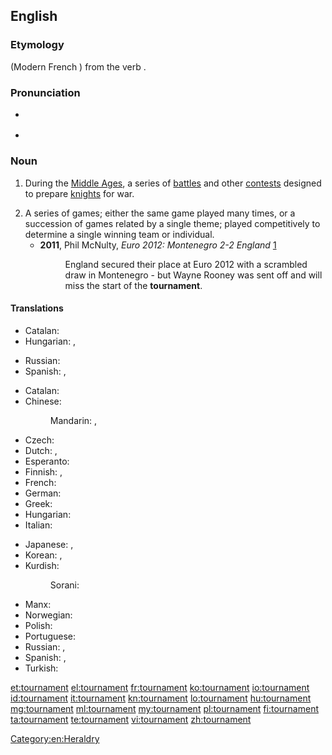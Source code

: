 ==English==
{{wikipedia}}

===Etymology===
{{etyl|fro}} {{term|tornoiement|lang=fro}} (Modern French {{term|tournoiement|lang=fr}}) from the verb {{term|tornoier|lang=fro}}.

===Pronunciation===
* {{a|RP}} {{IPA|/ˈtʊənəmɛnt|/ˈtɔːnəmɛnt/|/ˈtɜːnəmɛnt/}}
* {{a|US}} {{IPA|/ˈtʊɹnəmɛnt/|/ˈtɝnəmɛnt/|/ˈtɔɹnəmɛnt/}}

===Noun===
{{en-noun}}

# {{historical}} During the [[Middle Ages]], a series of [[battle]]s and other [[contest]]s designed to prepare [[knight]]s for war.
# A series of games; either the same game played many times, or a succession of games related by a single theme; played competitively to determine a single winning team or individual.
#* '''2011''', Phil McNulty, ''Euro 2012: Montenegro 2-2 England'' [http://news.bbc.co.uk/sport2/hi/football/15195384.stm]
#*: England secured their place at Euro 2012 with a scrambled draw in Montenegro - but Wayne Rooney was sent off and will miss the start of the '''tournament'''.

====Translations====
{{trans-top|''(historical)'' series of battles}}
* Catalan: {{t-|ca|torneig|m}}
* Hungarian: {{t+|hu|lovagi torna}}, {{t+|hu|torna}}
{{trans-mid}}
* Russian: {{t+|ru|турнир|m|tr=turnír}}
* Spanish: {{t+|es|torneo|m}}, {{t-|es|justa|f}}
{{trans-bottom}}

{{trans-top|series of games}}
* Catalan: {{t-|ca|torneig|m}}
* Chinese:
*: Mandarin: {{t|cmn|比賽|sc=Hani}}, {{t|cmn|比赛|tr=bǐsài|sc=Hani}}
* Czech: {{t-|cs|turnaj|m}}
* Dutch: {{t+|nl|toernooi|n}}, {{qualifier|Flemish}} {{t+|nl|tornooi|n}}
* Esperanto: {{t-|eo|turniro}}
* Finnish: {{t-|fi|turnaus}}, {{t-|fi|turnajaiset}}
* French: {{t+|fr|tournoi|m}}
* German: {{t+|de|Turnier|n}}
* Greek: {{t+|el|πρωτάθλημα|n|tr=protáthlima}}
* Hungarian: {{t+|hu|torna}}
* Italian: {{t+|it|torneo|m}}
{{trans-mid}}
* Japanese: {{t-|ja|トーナメント|tr=tōnamento|sc=Jpan}}, {{t+|ja|大会|tr=たいかい, taikai|sc=Jpan}}
* Korean: {{t-|ko|경기 대회|tr=gyeonggi daehoe|sc=Kore}}, {{t-|ko|토너먼트|tr=toneomeonteu|sc=Kore}}
* Kurdish:
*: Sorani: {{term|ده‌وری|sc=ku-Arab}}
* Manx: {{t-|gv|yl-chloie|m}}
* Norwegian: {{t-|no|turnering|m|f}}
* Polish: {{t-|pl|turniej|m}}
* Portuguese: {{t+|pt|torneio|m}}
* Russian: {{t+|ru|турнир|m|tr=turnír}}, {{t+|ru|состязание|n|tr=sostjazánije|sc=Cyrl}}
* Spanish: {{t+|es|torneo|m}}, {{t+|es|campeonato|m}}
* Turkish: {{t+|tr|turnuva}}
{{trans-bottom}}

[[Category:en:Heraldry]]

[[et:tournament]]
[[el:tournament]]
[[fr:tournament]]
[[ko:tournament]]
[[io:tournament]]
[[id:tournament]]
[[it:tournament]]
[[kn:tournament]]
[[lo:tournament]]
[[hu:tournament]]
[[mg:tournament]]
[[ml:tournament]]
[[my:tournament]]
[[pl:tournament]]
[[fi:tournament]]
[[ta:tournament]]
[[te:tournament]]
[[vi:tournament]]
[[zh:tournament]]